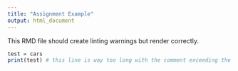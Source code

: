 ```yaml
---
title: "Assignment Example"
output: html_document
---
```


This RMD file should create linting warnings but render correctly.

```r
test = cars
print(test) # this line is way too long with the comment exceeding the recommended 80 characters
```


